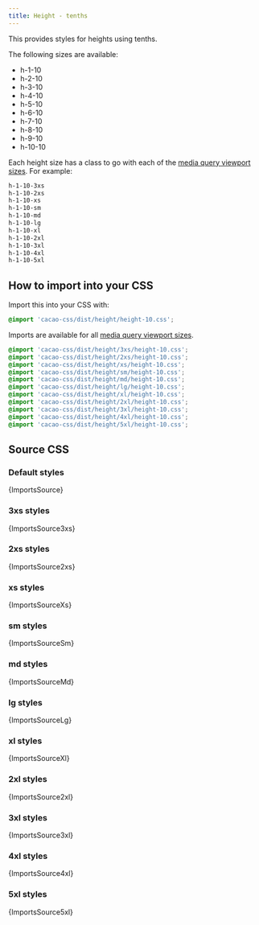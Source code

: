 ```yaml
---
title: Height - tenths
---
```


This provides styles for heights using tenths.

The following sizes are available:

- h-1-10
- h-2-10
- h-3-10
- h-4-10
- h-5-10
- h-6-10
- h-7-10
- h-8-10
- h-9-10
- h-10-10

Each height size has a class to go with each of the [media query viewport sizes](/styles/media#viewport-media-queries). For example:

```css
h-1-10-3xs
h-1-10-2xs
h-1-10-xs
h-1-10-sm
h-1-10-md
h-1-10-lg
h-1-10-xl
h-1-10-2xl
h-1-10-3xl
h-1-10-4xl
h-1-10-5xl
```

## How to import into your CSS

Import this into your CSS with:

```css
@import 'cacao-css/dist/height/height-10.css';
```

Imports are available for all [media query viewport sizes](/styles/media#viewport-media-queries).

```css
@import 'cacao-css/dist/height/3xs/height-10.css';
@import 'cacao-css/dist/height/2xs/height-10.css';
@import 'cacao-css/dist/height/xs/height-10.css';
@import 'cacao-css/dist/height/sm/height-10.css';
@import 'cacao-css/dist/height/md/height-10.css';
@import 'cacao-css/dist/height/lg/height-10.css';
@import 'cacao-css/dist/height/xl/height-10.css';
@import 'cacao-css/dist/height/2xl/height-10.css';
@import 'cacao-css/dist/height/3xl/height-10.css';
@import 'cacao-css/dist/height/4xl/height-10.css';
@import 'cacao-css/dist/height/5xl/height-10.css';
```

## Source CSS

<!-- markdownlint-disable -->

### Default styles

<CodeBlock language="css" title="height/height-10.css">{ImportsSource}</CodeBlock>

### 3xs styles

<CodeBlock language="css" title="height/3xs/height-10.css">{ImportsSource3xs}</CodeBlock>

### 2xs styles

<CodeBlock language="css" title="height/2xs/height-10.css">{ImportsSource2xs}</CodeBlock>

### xs styles

<CodeBlock language="css" title="height/xs/height-10.css">{ImportsSourceXs}</CodeBlock>

### sm styles

<CodeBlock language="css" title="height/sm/height-10.css">{ImportsSourceSm}</CodeBlock>

### md styles

<CodeBlock language="css" title="height/md/height-10.css">{ImportsSourceMd}</CodeBlock>

### lg styles

<CodeBlock language="css" title="height/lg/height-10.css">{ImportsSourceLg}</CodeBlock>

### xl styles

<CodeBlock language="css" title="height/xl/height-10.css">{ImportsSourceXl}</CodeBlock>

### 2xl styles

<CodeBlock language="css" title="height/2xl/height-10.css">{ImportsSource2xl}</CodeBlock>

### 3xl styles

<CodeBlock language="css" title="height/3xl/height-10.css">{ImportsSource3xl}</CodeBlock>

### 4xl styles

<CodeBlock language="css" title="height/4xl/height-10.css">{ImportsSource4xl}</CodeBlock>

### 5xl styles

<CodeBlock language="css" title="height/5xl/height-10.css">{ImportsSource5xl}</CodeBlock>
